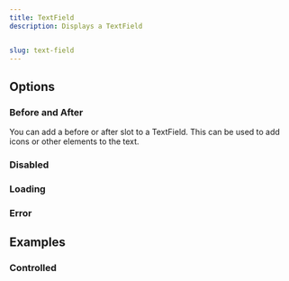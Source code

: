 ```yaml
---
title: TextField
description: Displays a TextField


slug: text-field
---
```


<ComponentPreview name="text-field/preview" />


## Options

### Before and After 

You can add a before or after slot to a TextField. This can be used to add icons or other elements to the text.


<ComponentPreview name="text-field/before-after" />


### Disabled

<ComponentPreview name="text-field/disabled" />

### Loading

<ComponentPreview name="text-field/loading" />

### Error

<ComponentPreview name="text-field/error" />


## Examples

### Controlled

<ComponentPreview name="text-field/controlled" />

